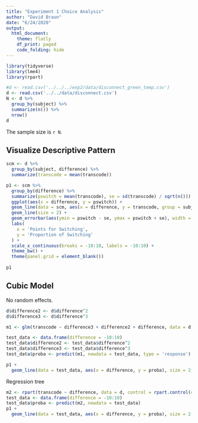 ```yaml
---
title: "Experiment 1 Choice Analysis"
author: "David Braun"
date: "6/24/2020"
output:
  html_document:
    theme: flatly
    df_print: paged
    code_folding: hide
---
```


```r
library(tidyverse)
library(lme4)
library(rpart)
```

```r
#d <- read.csv('../../../exp2/data/disconnect_green_temp.csv')
d <- read.csv('../../data/disconnect.csv')
N <- d %>% 
  group_by(subject) %>% 
  summarize(n()) %>% 
  nrow()
d
```
The sample size is `r N`.

## Visualize Descriptive Pattern

```r
scm <- d %>% 
  group_by(subject, difference) %>% 
  summarize(transcode = mean(transcode))

p1 <- scm %>% 
  group_by(difference) %>% 
  summarize(pswitch = mean(transcode), se = sd(transcode) / sqrt(n())) %>% 
  ggplot(aes(x = difference, y = pswitch)) +
  geom_line(data = scm, aes(x = difference, y = transcode, group = subject), alpha = .5) + 
  geom_line(size = 2) + 
  geom_errorbar(aes(ymin = pswitch - se, ymax = pswitch + se), width = .5) + 
  labs(
    x = 'Points for Switching',
    y = 'Proportion of Switching'
  ) +
  scale_x_continuous(breaks = -10:10, labels = -10:10) +
  theme_bw() +
  theme(panel.grid = element_blank())
  
p1
```


## Cubic Model

No random effects.

```r
d$difference2 <- d$difference^2
d$difference3 <- d$difference^3

m1 <- glm(transcode ~ difference3 + difference2 + difference, data = d, family = binomial(link = 'logit'))

test_data <- data.frame(difference = -10:10)
test_data$difference2 <- test_data$difference^2
test_data$difference3 <- test_data$difference^3
test_data$proba <- predict(m1, newdata = test_data, type = 'response')

p1 +
  geom_line(data = test_data, aes(x = difference, y = proba), size = 2, color = 'blue')
```

Regression tree

```r
m2 <- rpart(transcode ~ difference, data = d, control = rpart.control(cp=.0008))
test_data <- data.frame(difference = -10:10)
test_data$proba <- predict(m2, newdata = test_data)
p1 +
  geom_line(data = test_data, aes(x = difference, y = proba), size = 2, color = 'blue')
```















